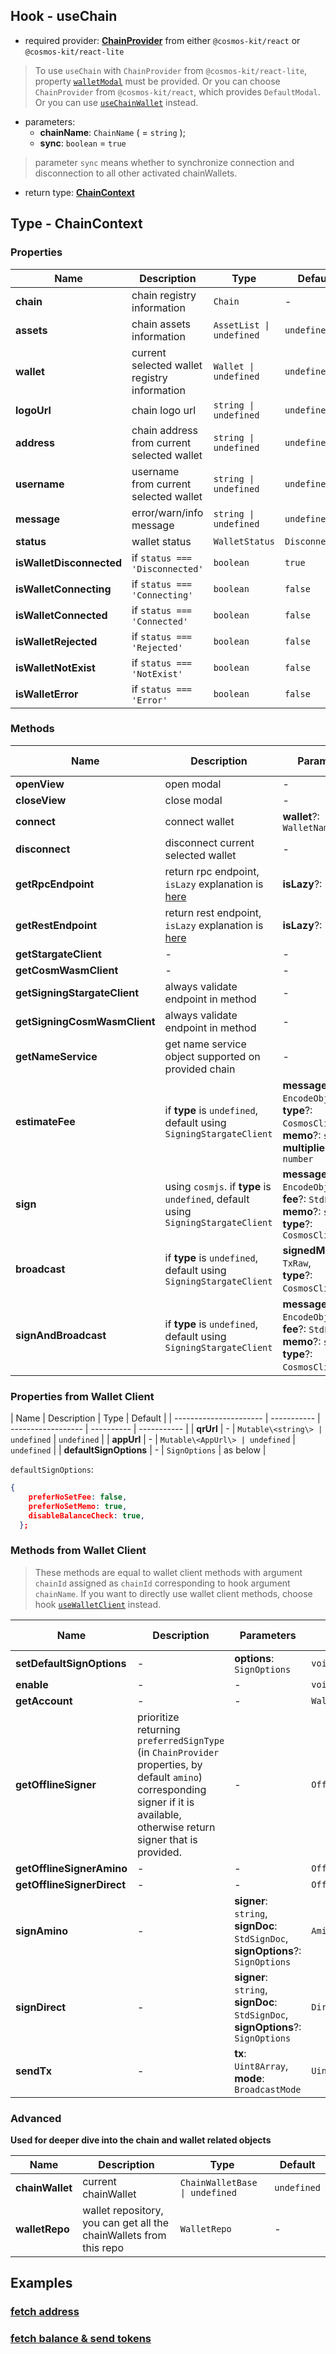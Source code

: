 ## Hook - useChain

- required provider: [**ChainProvider**](../provider/chain-provider) from either `@cosmos-kit/react` or `@cosmos-kit/react-lite`

> To use `useChain` with `ChainProvider` from `@cosmos-kit/react-lite`, property [`walletModal`](../provider/chain-provider#walletmodal) must be provided. Or you can choose `ChainProvider` from `@cosmos-kit/react`, which provides `DefaultModal`. Or you can use [`useChainWallet`](./use-chain-wallet) instead.

- parameters:
  - **chainName**: `ChainName` ( = `string` );
  - **sync**: `boolean` = `true`

> parameter `sync` means whether to synchronize connection and disconnection to all other activated chainWallets.

- return type: [**ChainContext**](#type---chaincontext)

## Type - ChainContext

### Properties

| Name                     | Description                                  | Type                     | Default        |
| ------------------------ | -------------------------------------------- | ------------------------ | -------------- |
| **chain**                | chain registry information                   | `Chain`                  | -              |
| **assets**               | chain assets information                     | `AssetList \| undefined` | `undefined`    |
| **wallet**               | current selected wallet registry information | `Wallet \| undefined`    | `undefined`    |
| **logoUrl**              | chain logo url                               | `string \| undefined`    | `undefined`    |
| **address**              | chain address from current selected wallet   | `string \| undefined`    | `undefined`    |
| **username**             | username from current selected wallet        | `string \| undefined`    | `undefined`    |
| **message**              | error/warn/info message                      | `string \| undefined`    | `undefined`    |
| **status**               | wallet status                                | `WalletStatus`           | `Disconnected` |
| **isWalletDisconnected** | if `status === 'Disconnected'`               | `boolean`                | `true`         |
| **isWalletConnecting**   | if `status === 'Connecting'`                 | `boolean`                | `false`        |
| **isWalletConnected**    | if `status === 'Connected'`                  | `boolean`                | `false`        |
| **isWalletRejected**     | if `status === 'Rejected'`                   | `boolean`                | `false`        |
| **isWalletNotExist**     | if `status === 'NotExist'`                   | `boolean`                | `false`        |
| **isWalletError**        | if `status === 'Error'`                      | `boolean`                | `false`        |

### Methods

| Name                         | Description                                                                           | Parameters                                                                                                                   | Return Type                      | Is Async |
| ---------------------------- | ------------------------------------------------------------------------------------- | ---------------------------------------------------------------------------------------------------------------------------- | -------------------------------- | -------- |
| **openView**                 | open modal                                                                            | -                                                                                                                            | `void`                           | N        |
| **closeView**                | close modal                                                                           | -                                                                                                                            | `void`                           | N        |
| **connect**                  | connect wallet                                                                        | **wallet**?: `WalletName`                                                                                                    | `void`                           | Y        |
| **disconnect**               | disconnect current selected wallet                                                    | -                                                                                                                            | `void`                           | Y        |
| **getRpcEndpoint**           | return rpc endpoint, `isLazy` explanation is [here](../provider/chain-provider#islazy)  | **isLazy**?: `boolean`                                                                                                       | `string \| ExtendedHttpEndpoint` | Y        |
| **getRestEndpoint**          | return rest endpoint, `isLazy` explanation is [here](../provider/chain-provider#islazy) | **isLazy**?: `boolean`                                                                                                       | `string \| ExtendedHttpEndpoint` | Y        |
| **getStargateClient**        | -                                                                                     | -                                                                                                                            | `StargateClient`                 | Y        |
| **getCosmWasmClient**        | -                                                                                     | -                                                                                                                            | `CosmWasmClient`                 | Y        |
| **getSigningStargateClient** | always validate endpoint in method                                                    | -                                                                                                                            | `SigningStargateClient`          | Y        |
| **getSigningCosmWasmClient** | always validate endpoint in method                                                    | -                                                                                                                            | `SigningCosmWasmClient`          | Y        |
| **getNameService**           | get name service object supported on provided chain                                   | -                                                                                                                            | `NameService`                    | Y        |
| **estimateFee**              | if **type** is `undefined`, default using `SigningStargateClient`                     | **messages**: `EncodeObject[]`,<br />**type**?: `CosmosClientType`,<br />**memo**?: `string`,<br />**multiplier**?: `number` | `StdFee`                         | Y        |
| **sign**                     | using `cosmjs`. if **type** is `undefined`, default using `SigningStargateClient`     | **messages**: `EncodeObject[]`,<br />**fee**?: `StdFee`,<br />**memo**?: `string`,<br />**type**?: `CosmosClientType`        | `TxRaw`                          | Y        |
| **broadcast**                | if **type** is `undefined`, default using `SigningStargateClient`                     | **signedMessages**: `TxRaw`,<br />**type**?: `CosmosClientType`,                                                             | `DeliverTxResponse`              | Y        |
| **signAndBroadcast**         | if **type** is `undefined`, default using `SigningStargateClient`                     | **messages**: `EncodeObject[]`,<br />**fee**?: `StdFee`,<br />**memo**?: `string`,<br />**type**?: `CosmosClientType`,       | `DeliverTxResponse`              | Y        |

### Properties from Wallet Client

| Name                   | Description | Type               | Default    |
| ---------------------- | ----------- | ------------------ | ---------- | ----------- |
| **qrUrl**              | -           | `Mutable\<string\> | undefined` | `undefined` |
| **appUrl**             | -           | `Mutable\<AppUrl\> | undefined` | `undefined` |
| **defaultSignOptions** | -           | `SignOptions`      | as below   |

`defaultSignOptions`:

```json
{
    preferNoSetFee: false,
    preferNoSetMemo: true,
    disableBalanceCheck: true,
  };
```

### Methods from Wallet Client

> These methods are equal to wallet client methods with argument `chainId` assigned as `chainId` corresponding to hook argument `chainName`. If you want to directly use wallet client methods, choose hook [`useWalletClient`](./use-wallet-client) instead.

| Name                       | Description                                                                                                                                                                     | Parameters                                                                                 | Return Type           | Is Async |
| -------------------------- | ------------------------------------------------------------------------------------------------------------------------------------------------------------------------------- | ------------------------------------------------------------------------------------------ | --------------------- | -------- |
| **setDefaultSignOptions**  | -                                                                                                                                                                               | **options**: `SignOptions`                                                                 | `void`                | N        |
| **enable**                 | -                                                                                                                                                                               | -                                                                                          | `void`                | Y        |
| **getAccount**             | -                                                                                                                                                                               | -                                                                                          | `WalletAccount`       | Y        |
| **getOfflineSigner**       | prioritize returning `preferredSignType` (in `ChainProvider` properties, by default `amino`) corresponding signer if it is available, otherwise return signer that is provided. | -                                                                                          | `OfflineSigner`       | Y        |
| **getOfflineSignerAmino**  | -                                                                                                                                                                               | -                                                                                          | `OfflineAminoSigner`  | N        |
| **getOfflineSignerDirect** | -                                                                                                                                                                               | -                                                                                          | `OfflineDirectSigner` | N        |
| **signAmino**              | -                                                                                                                                                                               | **signer**: `string`,<br />**signDoc**: `StdSignDoc`,<br />**signOptions**?: `SignOptions` | `AminoSignResponse`   | Y        |
| **signDirect**             | -                                                                                                                                                                               | **signer**: `string`,<br />**signDoc**: `StdSignDoc`,<br />**signOptions**?: `SignOptions` | `DirectSignResponse`  | Y        |
| **sendTx**                 | -                                                                                                                                                                               | **tx**: `Uint8Array`,<br />**mode**: `BroadcastMode`                                       | `Uint8Array`          | Y        |

### Advanced

**Used for deeper dive into the chain and wallet related objects**

| Name            | Description                                                        | Type                           | Default     |
| --------------- | ------------------------------------------------------------------ | ------------------------------ | ----------- |
| **chainWallet** | current chainWallet                                                | `ChainWalletBase \| undefined` | `undefined` |
| **walletRepo**  | wallet repository, you can get all the chainWallets from this repo | `WalletRepo`                   | -           |

## Examples

### [fetch address](https://github.com/hyperweb-io/cosmos-kit/blob/main/packages/example/pages/index.tsx)

### [fetch balance & send tokens](https://github.com/hyperweb-io/cosmos-kit/blob/main/packages/example/pages/tx.tsx)
